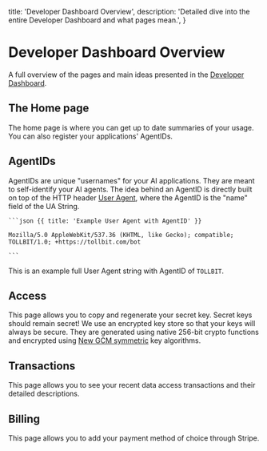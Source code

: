   title: 'Developer Dashboard Overview',
  description:
    'Detailed dive into the entire Developer Dashboard and what pages mean.',
}

# Developer Dashboard Overview

A full overview of the pages and main ideas presented in the [Developer Dashboard](https://hack.tollbit.com).

## The Home page

The home page is where you can get up to date summaries of your usage. You can also register your applications' AgentIDs.

## AgentIDs

AgentIDs are unique "usernames" for your AI applications. They are meant to self-identify your AI agents. The idea behind an AgentID
is directly built on top of the HTTP header [User Agent](https://developer.mozilla.org/en-US/docs/Web/HTTP/Headers/User-Agent), where
the AgentID is the "name" field of the UA String.

    ```json {{ title: 'Example User Agent with AgentID' }}

    Mozilla/5.0 AppleWebKit/537.36 (KHTML, like Gecko); compatible; TOLLBIT/1.0; +https://tollbit.com/bot

    ```

This is an example full User Agent string with AgentID of `TOLLBIT`.

## Access

This page allows you to copy and regenerate your secret key. Secret keys should remain secret! We use an encrypted key store
so that your keys will always be secure. They are generated using native 256-bit crypto functions and encrypted using [New GCM
symmetric](https://en.wikipedia.org/wiki/Galois/Counter_Mode) key algorithms.

## Transactions

This page allows you to see your recent data access transactions and their detailed descriptions.

## Billing

This page allows you to add your payment method of choice through Stripe.
